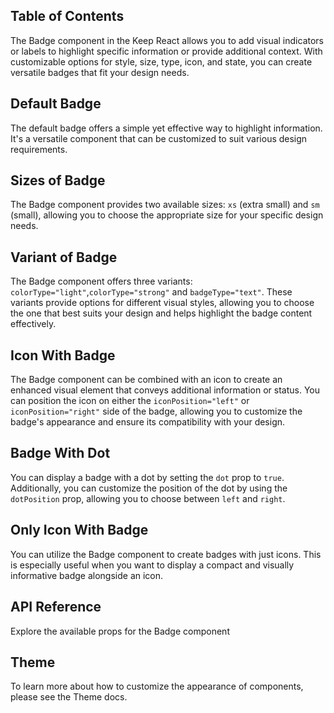 


## Table of Contents

The Badge component in the Keep React allows you to add visual indicators or labels to highlight specific information or provide additional context. With customizable options for style, size, type, icon, and state, you can create versatile badges that fit your design needs.

## Default Badge

The default badge offers a simple yet effective way to highlight information. It's a versatile component that can be customized to suit various design requirements.

<CodePreview github="Badge" code={DefaultBadgeCode}>
  <DefaultBadge />
</CodePreview>

## Sizes of Badge

The Badge component provides two available sizes: `xs` (extra small) and `sm` (small), allowing you to choose the appropriate size for your specific design needs.

<CodePreview github="Badge" code={SizesOfBadgeCode}>
  <SizesOfBadge />
</CodePreview>

## Variant of Badge

The Badge component offers three variants: `colorType="light"`,`colorType="strong"` and `badgeType="text"`. These variants provide options for different visual styles, allowing you to choose the one that best suits your design and helps highlight the badge content effectively.

<CodePreview github="Badge" code={VariantOfBadgeCode}>
  <VariantOfBadge />
</CodePreview>

## Icon With Badge

The Badge component can be combined with an icon to create an enhanced visual element that conveys additional information or status. You can position the icon on either the `iconPosition="left"` or `iconPosition="right"` side of the badge, allowing you to customize the badge's appearance and ensure its compatibility with your design.

<CodePreview github="Badge" code={IconWithBadgeCode}>
  <IconWithBadge />
</CodePreview>

## Badge With Dot

You can display a badge with a dot by setting the `dot` prop to `true`. Additionally, you can customize the position of the dot by using the `dotPosition` prop, allowing you to choose between `left` and `right`.

<CodePreview github="Badge" code={BadgeWithDotCode}>
  <BadgeWithDot />
</CodePreview>

## Only Icon With Badge

You can utilize the Badge component to create badges with just icons. This is especially useful when you want to display a compact and visually informative badge alongside an icon.

<CodePreview github="Badge" code={OnlyIconOfBadgeCode}>
  <OnlyIconOfBadge />
</CodePreview>

## API Reference

Explore the available props for the Badge component

<ComponentApi data={badgeApiData} />

## Theme

To learn more about how to customize the appearance of components, please see the Theme docs.

<CssThemePreview code={useTheme().theme.badge} />
